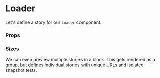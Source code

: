 

<Meta title="MDX/Parallax" component={ParallaxSection} />

# Loader

Let's define a story for our `Loader` component:

<Story name="default">
  <ParallaxSection />
</Story>

### Props

<Props of={ParallaxSection} />

### Sizes

We can even preview multiple stories in a block. This
gets rendered as a group, but defines individual stories
with unique URLs and isolated snapshot tests.

